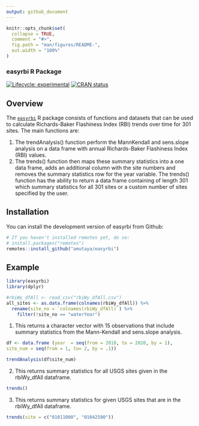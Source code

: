 ```yaml
---
output: github_document
---
```



```r
knitr::opts_chunk$set(
  collapse = TRUE,
  comment = "#>",
  fig.path = "man/figures/README-",
  out.width = "100%"
)
```

### easyrbi R Package

<!-- badges: start -->
[![Lifecycle: experimental](https://img.shields.io/badge/lifecycle-experimental-orange.svg)](https://lifecycle.r-lib.org/articles/stages.html#experimental)
[![CRAN status](https://www.r-pkg.org/badges/version/SDS270)](https://CRAN.R-project.org/package=SDS270)
<!-- badges: end -->


## Overview

The [`easyrbi`](https://github.com/amutaya/easyrbi) R package consists of functions and datasets that can be used to calculate Richards-Baker Flashiness Index (RBI) trends over time for 301 sites. The main functions are:

1. The trendAnalysis() function perform the MannKendall and sens.slope analysis on a data frame with annual Richards-Baker Flashiness Index (RBI) values. 
2. The trends() function then maps these summary statistics into a one data frame, adds an additional column with the site numbers and removes the summary statistics row for the year variable. The trends() function has the ability to return a data frame containing of length 301 which summary statistics for all 301 sites or a custom number of sites specified by the user.


## Installation

You can install the development version of easyrbi from Github:
```r
# If you haven't installed remotes yet, do so:
# install.packages("remotes")
remotes::install_github("amutaya/easyrbi")
```

## Example

```r
library(easyrbi)
library(dplyr)

#rbiWy_dfAll <- read_csv("rbiWy_dfAll.csv")
all_sites <- as.data.frame(colnames(rbiWy_dfAll)) %>% 
  rename(site_no = `colnames(rbiWy_dfAll)`) %>% 
    filter(!site_no == "waterYear")
```

1. This returns a character vector with 15 observations that include summary statistics from the Mann-Kendall and sens.slope analysis.
```r
df <- data.frame (year  = seq(from = 2010, to = 2020, by = 1),
site_num = seq(from = 1, to= 2, by = .1))

trendAnalysis(df$site_num)
```
2. This returns summary statistics for all USGS sites given in the rbiWy_dfAll dataframe.
```r
trends()
```
3. This returns summary statistics for given USGS sites that are in the rbiWy_dfAll dataframe.
```r
trends(site = c("01011000", "01042500"))
```




